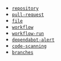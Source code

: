 - [`repository`](https://docs.github.com/en/rest/repos/repos#get-a-repository)
- [`pull-request`](https://docs.github.com/en/rest/pulls/pulls#get-a-pull-request)
- [`file`](/build-your-software-catalog/sync-data-to-catalog/git/github/#ingest-files-from-your-repositories)
- [`workflow`](https://docs.github.com/en/rest/actions/workflows#get-a-workflow)
- [`workflow-run`](https://docs.github.com/en/rest/actions/workflow-runs#get-a-workflow-run)
- [`dependabot-alert`](https://docs.github.com/en/rest/dependabot/alerts#list-dependabot-alerts-for-a-repository)
- [`code-scanning`](https://docs.github.com/en/rest/code-scanning/code-scanning#list-code-scanning-alerts-for-a-repository)
- [`branches`](https://docs.github.com/en/rest/branches/branches#get-a-branch)

